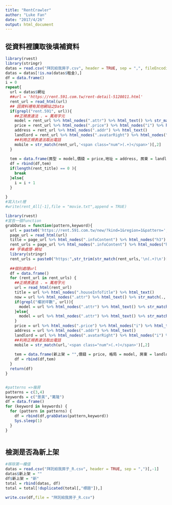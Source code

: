 ```yaml
---
title: "RentCrawler"
author: "Luke Fan"
date: "2017/4/26"
output: html_document
---
```



## 從資料裡讀取後填補資料
```r
library(rvest)
library(stringr)
datas = read.csv("拜託給我房子.csv", header = TRUE, sep = ",", fileEncoding = "big5")
datas = datas[!is.na(datas$租金),]
df = data.frame()
i = 0
repeat{
  url = datas$網址
  ##url = 'https://rent.591.com.tw/rent-detail-5128011.html'
  rent_url = read_html(url) 
  ## 因資料裡有其他網站之Data
  if(grepl("rent.591", url)){
    ##正規表達法 . = 萬用字元
    model = rent_url %>% html_nodes(".attr") %>% html_text() %>% str_match(.,'現況.:.(.+)') %>% .[,2] %>% str_trim()
    price = rent_url %>% html_nodes(".price") %>% html_nodes("i") %>% html_text() %>% str_trim()
    address = rent_url %>% html_nodes(".addr") %>% html_text() 
    landlord = rent_url %>% html_nodes(".avatarRight") %>% html_nodes("i") %>%html_text()
    ##利用正規表達法取出電話
    mobile = str_match(rent_url,'<span class="num">(.+)</span>')[,2]
  }
  
  tem = data.frame(房型 = model,價錢 = price,地址 = address, 房東 = landlord, 電話 = mobile )
  df = rbind(df,tem)
  if(length(rent_title) == 0 ){
    break
  }else{
    i = i + 1
  }
  
}
#寫入txt裡
#write(rent_All[-1],file = "movie.txt",append = TRUE)
```


```r
library(rvest)
#宣告一個function
grabDatas = function(pattern,keyword){
  url = paste0('https://rent.591.com.tw/new/?kind=1&region=1&pattern=',pattern,'&keywords=',keyword,'&section=12')
  page_url = read_html(url) 
  title = page_url %>% html_nodes(".infoContent") %>% html_nodes("h3") %>%  html_nodes("a") %>% html_text() %>% .[. != ""]
  rent_urls = page_url %>% html_nodes(".infoContent") %>% html_nodes("h3") %>%  html_nodes("a") %>%  html_attr("href") %>% .[. != "javascript:;"]
  ## 字串處理-網址
  library(stringr)
  rent_urls = paste0("https:",str_trim(str_match(rent_urls,'\n(.+)\n')[,2]))
  
  ##個別處理url
  df = data.frame()
  for (rent_url in rent_urls) {
    ##正規表達法 . = 萬用字元
    url = read_html(rent_url)
    title = url %>% html_nodes(".houseInfoTitle") %>% html_text()
    now = url %>% html_nodes(".attr") %>% html_text() %>% str_match(.,'現況.:.(.+)') %>% .[,2] %>% str_trim()
    if(grepl("權狀坪數", url)){
      model = url %>% html_nodes(".attr") %>% html_text() %>% str_match(.,'格局.:.(.+).坪數.') %>% .[,2] %>% str_match(.,'(.+)坪數.')  %>% .[,2] %>% str_trim()
    }else{
      model = url %>% html_nodes(".attr") %>% html_text() %>% str_match(.,'格局.:.(.+)坪數.') %>% .[,2] %>% str_trim()
    }
    price = url %>% html_nodes(".price") %>% html_nodes("i") %>% html_text() %>% str_trim()
    address = url %>% html_nodes(".addr") %>% html_text() 
    landlord = url %>% html_nodes(".avatarRight") %>% html_nodes("i") %>%html_text()
    ##利用正規表達法取出電話
    mobile = str_match(url,'<span class="num">(.+)</span>')[,2]
    
    tem = data.frame(新上架 = "",價錢 = price, 格局 = model, 房東 = landlord, 電話 = mobile, 地址 = address, 網址 = rent_url,標題 = title)
    df = rbind(df,tem)
  }
  return(df)
}


#patterns =>幾房
patterns = c(3,4)
keywords = c("景美","萬隆")
df = data.frame()
for (keyword in keywords) {
  for (pattern in patterns) {
    df = rbind(df,grabDatas(pattern,keyword))
    Sys.sleep(1)
  }
}



```


## 檢測是否為新上架
```r
#移除第一欄值
datas = read.csv("拜託給我房子_R.csv", header = TRUE, sep = ",")[,-1]
datas$新上架 = "" 
df$新上架 = "新"
total = rbind(datas, df)
total = total[!duplicated(total[,"標題"]),]

write.csv(df,file = "拜託給我房子_R.csv")
```
